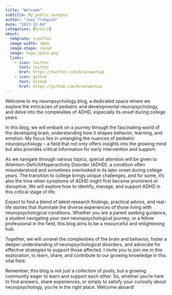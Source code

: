 ```yaml
---
title: "Welcome"
subtitle: My public autopsy
author: "Joey Trampush"
date: "2023-12-04"
categories: [brain2]
about:
  template: trestles
  image-width: 10em
  image-shape: round
  image: logo_space.png
  links:
    - icon: twitter
      text: twitter
      href: https://twitter.com/brainworkup
    - icon: github
      text: Github
      href: https://github.com/brainworkup
---
```


Welcome to my neuropsychology blog, a dedicated space where we explore the intricacies of pediatric and developmental neuropsychology, and delve into the complexities of ADHD, especially its onset during college years.

In this blog, we will embark on a journey through the fascinating world of the developing brain, understanding how it shapes behavior, learning, and emotion. My focus lies in untangling the nuances of pediatric neuropsychology – a field that not only offers insights into the growing mind but also provides critical information for early intervention and support.

As we navigate through various topics, special attention will be given to Attention-Deficit/Hyperactivity Disorder (ADHD), a condition often misunderstood and sometimes overlooked in its later onset during college years. The transition to college brings unique challenges, and for some, it's also the time when symptoms of ADHD might first become prominent or disruptive. We will explore how to identify, manage, and support ADHD in this critical stage of life.

Expect to find a blend of latest research findings, practical advice, and real-life stories that illuminate the diverse experiences of those living with neuropsychological conditions. Whether you are a parent seeking guidance, a student navigating your own neuropsychological journey, or a fellow professional in the field, this blog aims to be a resourceful and enlightening hub.

Together, we will unravel the complexities of the brain and behavior, foster a deeper understanding of neuropsychological disorders, and advocate for effective strategies to support those affected. I invite you to join me in this exploration, to learn, share, and contribute to our growing knowledge in this vital field.

Remember, this blog is not just a collection of posts, but a growing community eager to learn and support each other. So, whether you're here to find answers, share experiences, or simply to satisfy your curiosity about neuropsychology, you're in the right place. Welcome aboard!

